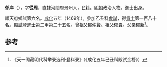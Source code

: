 '''郁庠'''（{{bd|1440年||？}}），字'''從周'''，直隸河間府景州人，民籍。[[明朝|明朝]]政治人物。進士出身。

順天府鄉試第六名。[[成化|成化]]五年（1469年），參加乙丑科[[會試|會試]]，得[[貢士|貢士]]第一百八十名。[[殿試|殿試]]登[[進士|進士]]第二甲第二十五名。曾祖父[[郁仲賢|郁仲賢]]。祖父[[郁貴|郁貴]]。父亲[[郁新|郁新]]<ref>《天一阁藏明代科举录选刊·登科录》（《成化五年己丑科殿試金榜》）</ref>。

==参考==
{{reflist}}
{{明朝人物小作品}}
{{成化五年己丑科殿試金榜}}